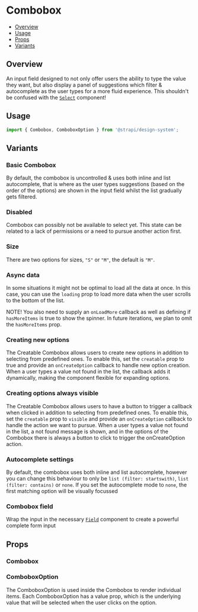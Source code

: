 

<Meta of={ComboboxStories} />

# Combobox

- [Overview](#overview)
- [Usage](#usage)
- [Props](#props)
- [Variants](#variants)

## Overview

An input field designed to not only offer users the ability to type the value they want, but also display a panel of
suggestions which filter & autocomplete as the user types for a more fluid experience. This shouldn't be confused with
the [`Select`](../?path=/docs/inputs-select--docs) component!

<ViewSource path="components/Combobox" />

## Usage

```js
import { Combobox, ComboboxOption } from '@strapi/design-system';
```

## Variants

### Basic Combobox

By default, the combobox is uncontrolled & uses both inline and list autocomplete, that is where as the user types
suggestions (based on the order of the options) are shown in the input field whilst the list gradually gets filtered.

<Canvas of={ComboboxStories.Base} />

### Disabled

Combobox can possibly not be available to select yet. This state can be related to a lack of permissions or a need to
pursue another action first.

<Canvas of={ComboboxStories.Disabled} />

### Size

There are two options for sizes, `"S"` or `"M"`, the default is `"M"`.

<Canvas of={ComboboxStories.Size} />

### Async data

In some situations it might not be optimal to load all the data at once. In this case, you can use the `loading` prop to
load more data when the user scrolls to the bottom of the list.

NOTE! You also need to supply an `onLoadMore` callback as well as defining if `hasMoreItems` is true to show the
spinner. In future iterations, we plan to omit the `hasMoreItems` prop.

<Canvas of={ComboboxStories.Loading} />

### Creating new options

The Creatable Combobox allows users to create new options in addition to selecting from predefined ones. To enable this,
set the `creatable` prop to true and provide an `onCreateOption` callback to handle new option creation. When a user
types a value not found in the list, the callback adds it dynamically, making the component flexible for expanding
options.

<Canvas of={ComboboxStories.Creatable} />

### Creating options always visible

The Creatable Combobox allows users to have a button to trigger a callback when clicked in addition to selecting from
predefined ones. To enable this, set the `creatable` prop to `visible` and provide an `onCreateOption` callback to
handle the action we want to pursue. When a user types a value not found in the list, a not found message is shown, and
in the options of the Combobox there is always a button to click to trigger the onCreateOption action.

<Canvas of={ComboboxStories.CreatableVisible} />

### Autocomplete settings

By default, the combobox uses both inline and list autocomplete, however you can change this behaviour to only be
`list (filter: startswith)`, `list (filter: contains)` or `none`. If you set the autocomplete mode to `none`, the first
matching option will be visually focussed

<Canvas of={ComboboxStories.Autocomplete} />

### Combobox field

Wrap the input in the necessary [`Field`](../?path=/docs/components-field--docs) component to create a powerful complete
form input

<Canvas of={ComboboxStories.WithField} />

## Props

### Combobox

<Controls of={ComboboxStories.ComboboxProps} />

### ComboboxOption

The ComboboxOption is used inside the Combobox to render individual items. Each ComboboxOption has a value prop, which
is the underlying value that will be selected when the user clicks on the option.

<Controls of={ComboboxStories.ComboboxOptionProps} />